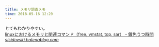 ```yaml
---
title: メモリ調査メモ
time: 2018-05-16 12:20
---
```


とてもわかりやすい。  
[linuxにおけるメモリと関連コマンド（free, vmstat, top, sar） - 銀色うつ時間](https://sisidovski.hatenablog.com/entry/2015/07/07/072150)<cite class="hatena-citation"><a href="https://sisidovski.hatenablog.com/entry/2015/07/07/072150">sisidovski.hatenablog.com</a></cite>
